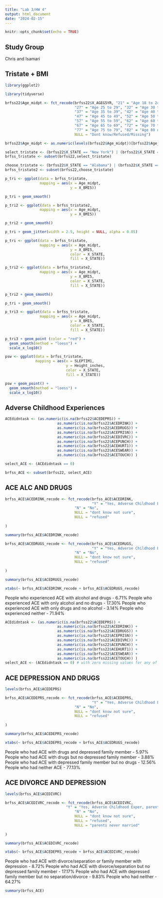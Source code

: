 ```yaml
---
title: "Lab 3/HW 4"
output: html_document
date: "2024-02-15"
---
```


```r
knitr::opts_chunk$set(echo = TRUE)
```

## Study Group
Chris and Isamari

## Tristate + BMI 

```r
library(ggplot2)
```


```r
library(tidyverse)
```
```r
brfss22$Age_midpt <- fct_recode(brfss22$X_AGEG5YR, "21" = "Age 18 to 24",
                                "27" = "Age 25 to 29", "32" = "Age 30 to 34",
                                "37" = "Age 35 to 39", "42" = "Age 40 to 44",
                                "47" = "Age 45 to 49", "52" = "Age 50 to 54",
                                "57" = "Age 55 to 59", "62" = "Age 60 to 64",
                                "67" = "Age 65 to 69", "72" = "Age 70 to 74",
                                "77" = "Age 75 to 79", "82" = "Age 80 or older",
                                NULL = "Dont know/Refused/Missing")

```

```r
brfss22$Age_midpt <- as.numeric(levels(brfss22$Age_midpt))[brfss22$Age_midpt]
```


```r
select_tristate <- (brfss22$X_STATE == "New York") | (brfss22$X_STATE == "New Jersey") | (brfss22$X_STATE == "Connecticut")
brfss_tristate <- subset(brfss22,select_tristate)
```

```r
choose_tristate <- (brfss22$X_STATE == "Alabama") | (brfss22$X_STATE == "Texas") | (brfss22$X_STATE == "Ohio")
brfss_tristate2 <- subset(brfss22,choose_tristate)
```


```r
p_tri <- ggplot(data = brfss_tristate,
                mapping = aes(x = Age_midpt,
                              y = X_BMI5))

```

```r
p_tri + geom_smooth()
```

```r
p_tri2 <- ggplot(data = brfss_tristate2,
                mapping = aes(x = Age_midpt,
                              y = X_BMI5))
```

```r
p_tri2 + geom_smooth()
```


```r
p_tri + geom_jitter(width = 2.5, height = NULL, alpha = 0.05)
```

```r
p_tri <- ggplot(data = brfss_tristate,
                mapping = aes(x = Age_midpt,
                              y = X_BMI5,
                              color = X_STATE,
                              fill = X_STATE))
```


```r
p_tri2 <- ggplot(data = brfss_tristate2,
                mapping = aes(x = Age_midpt,
                              y = X_BMI5,
                              color = X_STATE,
                              fill = X_STATE))
```

```r
p_tri2 + geom_smooth()
```



```r
p_tri + geom_smooth()
```


```r
p_tri3 <- ggplot(data = brfss_tristate,
                mapping = aes(x = Age_midpt,
                              y = X_BMI5,
                              color = X_STATE,
                              fill = X_STATE))
```

```r
p_tri3 + geom_point (color = "red") +
  geom_smooth(method = "loess") +
  scale_x_log10()
```

```r
psw <- ggplot(data = brfss_tristate,
              mapping = aes(x = SLEPTIM1,
                            y = Height_inches,
                            color = X_STATE,
                            fill = X_STATE))
```

```r
psw + geom_point() +
  geom_smooth(method = "loess") +
  scale_x_log10()
```



## Adverse Childhood Experiences


```r
ACEdidntask <- (as.numeric(is.na(brfss22$ACEDEPRS)) + 
                        as.numeric(is.na(brfss22$ACEDRINK)) +
                        as.numeric(is.na(brfss22$ACEDRUGS)) +
                        as.numeric(is.na(brfss22$ACEPRISN)) +
                        as.numeric(is.na(brfss22$ACEDIVRC)) +
                        as.numeric(is.na(brfss22$ACEPUNCH)) +
                        as.numeric(is.na(brfss22$ACEHURT1)) +
                        as.numeric(is.na(brfss22$ACESWEAR)) +
                        as.numeric(is.na(brfss22$ACETOUCH)) )
```



```r
select_ACE <- (ACEdidntask == 0)
```

```r
brfss_ACE <- subset(brfss22, select_ACE)

```


## ACE ALC AND DRUGS

```r
brfss_ACE$ACEDRINK_recode <- fct_recode(brfss_ACE$ACEDRINK, 
                                        "Y" = "Yes, Adverse Childhood Exper, lived with someone who was a problem drinker or alcoholic",
                                "N" = "No", 
                                NULL = "dont know not sure",
                                NULL = "refused"
                            
)

summary(brfss_ACE$ACEDRINK_recode)

```



```r
brfss_ACE$ACEDRUGS_recode <- fct_recode(brfss_ACE$ACEDRUGS, 
                                        "Y" = "Yes, Adverse Childhood Exper, lived with someone who used illegal street drugs or who abused prescription medications",
                                "N" = "No", 
                                NULL = "dont know not sure",
                                NULL = "refused"
                            
)

summary(brfss_ACE$ACEDRUGS_recode)
```



```r
xtabs(~ brfss_ACE$ACEDRINK_recode + brfss_ACE$ACEDRUGS_recode)
```


People who experienced ACE with alcohol and drugs - 6.71%
People who experienced ACE with only alcohol and no drugs - 17.30%
People who experienced ACE with only drugs and no alcohol - 3.14%
People who experienced neither - 71.94%


```r
ACEdidntask <- (as.numeric(is.na(brfss22$ACEDEPRS)) + 
                        as.numeric(is.na(brfss22$ACEDRINK)) +
                        as.numeric(is.na(brfss22$ACEDRUGS)) +
                        as.numeric(is.na(brfss22$ACEPRISN)) +
                        as.numeric(is.na(brfss22$ACEDIVRC)) +
                        as.numeric(is.na(brfss22$ACEPUNCH)) +
                        as.numeric(is.na(brfss22$ACEHURT1)) +
                        as.numeric(is.na(brfss22$ACESWEAR)) +
                        as.numeric(is.na(brfss22$ACETOUCH)) )
select_ACE <- (ACEdidntask == 0) # with zero missing values for any of ACE questions
```


## ACE DEPRESSION AND DRUGS

```r
levels(brfss_ACE$ACEDEPRS)
```



```r
brfss_ACE$ACEDEPRS_recode <- fct_recode(brfss_ACE$ACEDEPRS, 
                                        "Y" = "Yes, Adverse Childhood Exper, lived with someone who was depressed, mentally ill, or suicidal",
                                "N" = "No", 
                                NULL = "dont know not sure",
                                NULL = "refused"
                            
)

summary(brfss_ACE$ACEDEPRS_recode)
```

```r
xtabs(~ brfss_ACE$ACEDEPRS_recode + brfss_ACE$ACEDRUGS_recode)
```
People who had ACE with drugs and depressed family member - 5.97%
People who had ACE with drugs but no depressed family member - 3.88%
People who had ACE with depressed family member but no drugs - 12.56%
People who had neither ACE - 77.13%


## ACE DIVORCE AND DEPRESSION

```r
levels(brfss_ACE$ACEDIVRC)
```

```r
brfss_ACE$ACEDIVRC_recode <- fct_recode(brfss_ACE$ACEDIVRC, 
                            "Y" = "Yes, Adverse Childhood Exper, parents separated or divorced",
                                "N" = "No", 
                                NULL = "dont know not sure",
                                NULL = "refused", 
                                NULL = "parents never married"
                            
)

summary(brfss_ACE$ACEDIVRC_recode)
```

```r
xtabs(~ brfss_ACE$ACEDEPRS_recode + brfss_ACE$ACEDIVRC_recode)
```
People who had ACE with divorce/separation or family member with depression - 8.72%
People who had ACE with divorce/separation but no depressed family member - 17.17%
People who had ACE with depressed family member but no separation/divorce - 9.83%
People who had neither - 64.27%

```r

summary(brfss_ACE)
```


